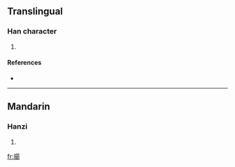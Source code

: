 ==Translingual==

===Han character===
{{Han char|rn=64|rad=手|as=15|sn=18|four=5802<sub>7</sub>|canj=手竹日中 (QHAL)}}

# {{defn|Han|sort=手15}}

====References====
* {{Han ref|kx=0461.030|dkj=12894|dj=0810.110|hdz=31981.020|uh=64F3|ud=25843|bh=E9AD|bd=59821}}

----

==Mandarin==

===Hanzi===
{{cmn-hanzi|pin=[[jié]] ([[jie2]]), [[mā]] ([[ma1]]), [[mí]] ([[mi2]])|wg=chieh<sup>2</sup>, ma<sup>1</sup>, mi<sup>2</sup>}}

# {{defn|Mandarin}}

[[fr:擳]]